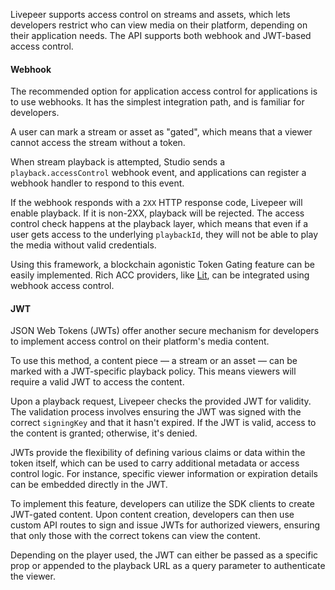 Livepeer supports access control on streams and assets, which lets developers restrict who can view media on their platform, depending on their application needs.
The API supports both webhook and JWT-based access control.

#### Webhook

The recommended option for application access control for applications is to use webhooks.
It has the simplest integration path, and is familiar for developers.

A user can mark a stream or asset as "gated", which means that a viewer cannot access the stream without a token.

When stream playback is attempted, Studio sends a `playback.accessControl` webhook event, and applications can register a webhook handler to respond to this event.

If the webhook responds with a `2XX` HTTP response code, Livepeer will enable playback. If it is non-2XX, playback will be rejected.
The access control check happens at the playback layer, which means that even if a user gets access to the underlying `playbackId`,
they will not be able to play the media without valid credentials.

Using this framework, a blockchain agonistic Token Gating feature can be easily implemented. Rich ACC
providers, like [Lit](https://litprotocol.com/), can be integrated using webhook access control.

#### JWT

JSON Web Tokens (JWTs) offer another secure mechanism for developers to implement access control on their platform's media content.

To use this method, a content piece — a stream or an asset — can be marked with a JWT-specific playback policy. This means viewers will require a valid JWT to access the content.

Upon a playback request, Livepeer checks the provided JWT for validity. The validation process involves ensuring the JWT was signed with the correct `signingKey` and that it hasn't expired. If the JWT is valid, access to the content is granted; otherwise, it's denied.

JWTs provide the flexibility of defining various claims or data within the token itself, which can be used to carry additional metadata or access control logic. For instance, specific viewer information or expiration details can be embedded directly in the JWT.

To implement this feature, developers can utilize the SDK clients to create JWT-gated content. Upon content creation, developers can then use custom API routes to sign and issue JWTs for authorized viewers, ensuring that only those with the correct tokens can view the content.

Depending on the player used, the JWT can either be passed as a specific prop or appended to the playback URL as a query parameter to authenticate the viewer.